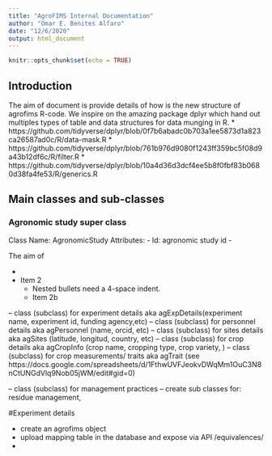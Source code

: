```yaml
---
title: "AgroFIMS Internal Documentation"
author: "Omar E. Benites Alfaro"
date: "12/6/2020"
output: html_document
---
```


```r
knitr::opts_chunk$set(echo = TRUE)
```

## Introduction

The aim of document is provide details of how is the new structure of agrofims R-code. 
We inspire on the amazing package dplyr which hand out multiples types of table and 
data structures for data munging in R.
* https://github.com/tidyverse/dplyr/blob/0f7b6abadc0b703a1ee5873d1a823ca26587ad0c/R/data-mask.R
* https://github.com/tidyverse/dplyr/blob/761b976d9080f1243ff359bc5f08d9a43b12df6c/R/filter.R
* https://github.com/tidyverse/dplyr/blob/10a4d36d3dcf4ee5b8f0fbf83b0680d38fa4fe53/R/generics.R

## Main classes and sub-classes

### Agronomic study super class

Class Name: AgronomicStudy
Attributes: 
    - Id: agronomic study id
    - 

    
The aim of 

* 
* Item 2
    * Nested bullets need a 4-space indent.
    * Item 2b


-- class (subclass) for experiment details aka agExpDetails(experiment name, experiment id, funding agency,etc)
-- class (subclass) for personnel details aka agPersonnel (name, orcid, etc)
-- class (subclass) for sites details aka agSites (latitude, longitud, country, etc)
-- class (subclass) for crop details aka agCropInfo (crop name, cropping type, crop variety, )
-- class (subclass) for crop measurements/ traits aka agTrait (see https://docs.google.com/spreadsheets/d/1FthwUVFJeokvDWqMm1OuC3N8nCtUNGdVlq9Nob05jWM/edit#gid=0)

-- class (subclass) for management practices 
    -- create sub classes for: residue management, 

#Experiment details

- create an agrofims object
- upload mapping table in the database and expose via API  /equivalences/
- 